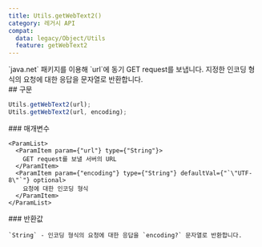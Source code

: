 ```yaml
---
title: Utils.getWebText2()
category: 레거시 API
compat:
  data: legacy/Object/Utils
  feature: getWebText2
---
```


<Section>
  `java.net` 패키지를 이용해 `url`에 동기 GET request를 보냅니다. 지정한 인코딩 형식의 요청에 대한 응답을 문자열로 반환합니다.
</Section>
<Section>
  ## 구문

  ~~~js
  Utils.getWebText2(url);
  Utils.getWebText2(url, encoding);
  ~~~

  <Section>
    ### 매개변수

    <ParamList>
      <ParamItem param={"url"} type={"String"}>
        GET request를 보낼 서버의 URL
      </ParamItem>
      <ParamItem param={"encoding"} type={"String"} defaultVal={"`\"UTF-8\"`"} optional>
        요청에 대한 인코딩 형식
      </ParamItem>
    </ParamList>
  </Section>
  <Section>
    ### 반환값

    `String` - 인코딩 형식의 요청에 대한 응답을 `encoding?` 문자열로 반환합니다.
  </Section>
</Section>
